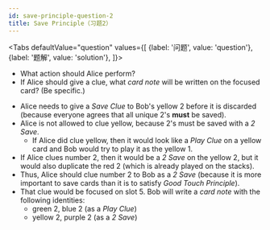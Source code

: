 ```yaml
---
id: save-principle-question-2
title: Save Principle（习题2）
---
```



<BeginnersGuideProgress id="save-principle-question-2" />

<!-- lint disable no-undefined-references -->

<Tabs
  defaultValue="question"
  values={[
    {label: '问题', value: 'question'},
    {label: '题解', value: 'solution'},
  ]}>
<TabItem value="question">

- What action should Alice perform?
- If Alice should give a clue, what _card note_ will be written on the focused card? (Be specific.)

</TabItem>
<TabItem value="solution">

- Alice needs to give a _Save Clue_ to Bob's yellow 2 before it is discarded (because everyone agrees that all unique 2's **must** be saved).
- Alice is not allowed to clue yellow, because 2's must be saved with a _2 Save_.
  - If Alice did clue yellow, then it would look like a _Play Clue_ on a yellow card and Bob would try to play it as the yellow 1.
- If Alice clues number 2, then it would be a _2 Save_ on the yellow 2, but it would also duplicate the red 2 (which is already played on the stacks).
- Thus, Alice should clue number 2 to Bob as a _2 Save_ (because it is more important to save cards than it is to satisfy _Good Touch Principle_).
- That clue would be focused on slot 5. Bob will write a _card note_ with the following identities:
  - green 2, blue 2 (as a _Play Clue_)
  - yellow 2, purple 2 (as a _2 Save_)

</TabItem>
</Tabs>

<SavePrincipleQuestion2 />
